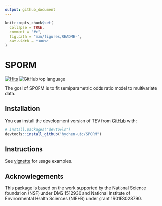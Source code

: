 ```yaml
---
output: github_document
---
```


<!-- README.md is generated from README.Rmd. Please edit that file -->

```r
knitr::opts_chunk$set(
  collapse = TRUE,
  comment = "#>",
  fig.path = "man/figures/README-",
  out.width = "100%"
)
```

# SPORM

<!-- badges: start -->
[![Hits](https://hits.seeyoufarm.com/api/count/incr/badge.svg?url=https%3A%2F%2Fgithub.com%2Fhychen-uic%2FTEV&count_bg=%2379C83D&title_bg=%23555555&icon=&icon_color=%23E7E7E7&title=visits&edge_flat=false)](https://hits.seeyoufarm.com)
![GitHub top language](https://img.shields.io/github/languages/top/hychen-uic/SPORM?color=red)
<!-- ![GitHub R package version](https://img.shields.io/github/r-package/v/hychen-uic/SPORM) -->
<!-- badges: end -->

The goal of SPORM is to fit semiparametric odds ratio model to multivariate data.
 
## Installation

You can install the development version of TEV from [GitHub](https://github.com/) with:

``` r
# install.packages("devtools")
devtools::install_github("hychen-uic/SPORM")
```

## Instructions

See [vignette](https://github.com/hychen-uic/SPORM/blob/master/SPORMvignette.pdf) for usage examples.

## Acknowlegements

This package is based on the work supported by the National Science foundation (NSF) under DMS 1512930 and National Institute of Environmental Health Sciences (NIEHS) under grant 1R01ES028790. 

